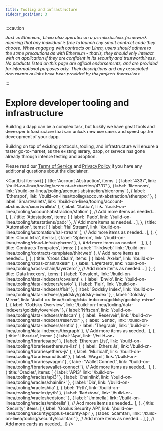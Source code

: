 ```yaml
---
title: Tooling and infrastructure
sidebar_position: 3
---
```


:::caution

_Just as Ethereum, Linea also operates on a permissionless framework, meaning that any individual is free to launch any smart contract code they choose. When engaging with contracts on Linea, users should adhere to the same precautions as with Ethereum - that is, they should only interact with an application if they are confident in its security and trustworthiness. No products listed on this page are official endorsements, and are provided for informational purposes only. Their descriptions and any associated documents or links have been provided by the projects themselves._

:::

# Explore developer tooling and infrastructure

Building a dapp can be a complex task, but luckily we have great tools and developer infrastructure that can unlock new use cases and speed up the development of your dapp.

Building on top of existing protocols, tooling, and infrastructure will ensure a faster go-to-market, as the existing library, dapp, or service has gone already through intense testing and adoption.

Please read our [Terms of Service](https://linea.build/terms-of-service) and [Privacy Policy](https://consensys.io/privacy-policy/) if you have any additional questions about the disclaimer.


<CardList items={[
  {
    title: 'Account Abstraction',
    items: [
      { label: '4337', link: '/build-on-linea/tooling/account-abstraction/4337' },
      { label: 'Biconomy', link: '/build-on-linea/tooling/account-abstraction/biconomy' },
      { label: 'Etherspot', link: '/build-on-linea/tooling/account-abstraction/etherspot' },
      { label: 'Smartwallets', link: '/build-on-linea/tooling/account-abstraction/smartwallets' },
      { label: 'Station', link: '/build-on-linea/tooling/account-abstraction/station' },
      // Add more items as needed...
    ],
  },
  {
    title: 'Attestations',
    items: [
      { label: 'Pado', link: '/build-on-linea/tooling/attestations/pado' },
      // Add more items as needed...
    ],
  },
  {
    title: 'Automation',
    items: [
      { label: 'Hal Stream', link: '/build-on-linea/tooling/automation/hal-stream' },
      // Add more items as needed...
    ],
  },
  {
    title: 'Cloud Infra',
    items: [
      { label: 'Spheron', link: '/build-on-linea/tooling/cloud-infra/spheron' },
      // Add more items as needed...
    ],
  },
  {
    title: 'Contracts Templates',
    items: [
      { label: 'Thirdweb', link: '/build-on-linea/tooling/contracts-templates/thirdweb' },
      // Add more items as needed...
    ],
  },
  {
    title: 'Cross Chain',
    items: [
      { label: 'Axelar', link: '/build-on-linea/tooling/cross-chain/axelar' },
      { label: 'Layerzero', link: '/build-on-linea/tooling/cross-chain/layerzero' },
      // Add more items as needed...
    ],
  },
  {
    title: 'Data Indexers',
    items: [
      { label: 'Covalent', link: '/build-on-linea/tooling/data-indexers/covalent' },
      { label: 'Envio', link: '/build-on-linea/tooling/data-indexers/envio' },
      { label: 'Flair', link: '/build-on-linea/tooling/data-indexers/flair' },
      { label: 'Goldsky Index', link: '/build-on-linea/tooling/data-indexers/goldsky/goldsky-index' },
      { label: 'Goldsky Mirror', link: '/build-on-linea/tooling/data-indexers/goldsky/goldsky-mirror' },
      { label: 'Goldsky Overview', link: '/build-on-linea/tooling/data-indexers/goldsky/overview' },
      { label: 'Nftscan', link: '/build-on-linea/tooling/data-indexers/nftscan' },
      { label: 'Reservoir', link: '/build-on-linea/tooling/data-indexers/reservoir' },
      { label: 'Sentio', link: '/build-on-linea/tooling/data-indexers/sentio' },
      { label: 'Thegraph', link: '/build-on-linea/tooling/data-indexers/thegraph' },
      // Add more items as needed...
    ],
  },
  {
    title: 'Libraries',
    items: [
      { label: 'Ape', link: '/build-on-linea/tooling/libraries/ape' },
      { label: 'Ethereum List', link: '/build-on-linea/tooling/libraries/ethereum-list' },
      { label: 'Ethers Js', link: '/build-on-linea/tooling/libraries/ethers-js' },
      { label: 'Multicall', link: '/build-on-linea/tooling/libraries/multicall' },
      { label: 'Wagmi', link: '/build-on-linea/tooling/libraries/wagmi' },
      { label: 'Wallet Connect', link: '/build-on-linea/tooling/libraries/wallet-connect' },
      // Add more items as needed...
    ],
  },
  {
    title: 'Oracles',
    items: [
      { label: 'API3', link: '/build-on-linea/tooling/oracles/api3' },
      { label: 'Chainlink', link: '/build-on-linea/tooling/oracles/chainlink' },
      { label: 'Dia', link: '/build-on-linea/tooling/oracles/dia' },
      { label: 'Pyth', link: '/build-on-linea/tooling/oracles/pyth' },
      { label: 'Redstone', link: '/build-on-linea/tooling/oracles/redstone' },
      { label: 'Umbrella', link: '/build-on-linea/tooling/oracles/umbrella' },
      // Add more items as needed...
    ],
  },
  {
    title: 'Security',
    items: [
      { label: 'Goplus Security API', link: '/build-on-linea/tooling/security/goplus-security-api' },
      { label: 'Scamfari', link: '/build-on-linea/tooling/security/scamfari' },
      // Add more items as needed...
    ],
  },
  // Add more cards as needed...
]} />

